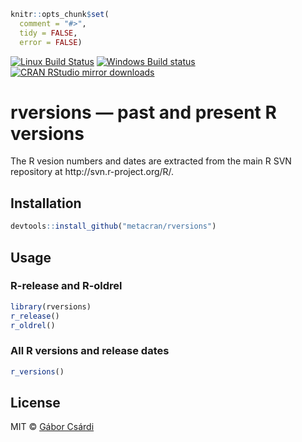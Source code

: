
```r
knitr::opts_chunk$set(
  comment = "#>",
  tidy = FALSE,
  error = FALSE)
```

[![Linux Build Status](https://travis-ci.org/metacran/rversions.svg?branch=master)](https://travis-ci.org/metacran/rversions)
[![Windows Build status](https://ci.appveyor.com/api/projects/status/github/metacran/rversions?svg=true)](https://ci.appveyor.com/project/gaborcsardi/rversions)
[![CRAN RStudio mirror downloads](http://cranlogs.r-pkg.org/badges/rversions)](http://cran.r-project.org/web/packages/rversions/index.html)

# rversions — past and present R versions

The R vesion numbers and dates are extracted from the
main R SVN repository at http://svn.r-project.org/R/.

## Installation

```r
devtools::install_github("metacran/rversions")
```

## Usage

### R-release and R-oldrel

```r
library(rversions)
r_release()
r_oldrel()
```

### All R versions and release dates

```r
r_versions()
```

## License

MIT © [Gábor Csárdi](http://gaborcsardi.org)
